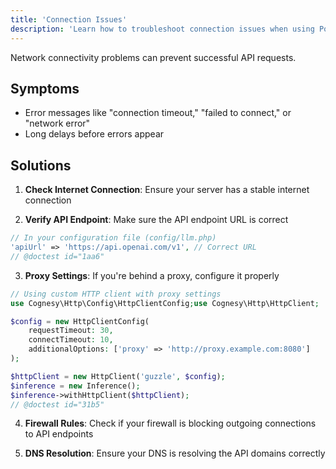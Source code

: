 ```yaml
---
title: 'Connection Issues'
description: 'Learn how to troubleshoot connection issues when using Polyglot.'
---
```


Network connectivity problems can prevent successful API requests.

## Symptoms

- Error messages like "connection timeout," "failed to connect," or "network error"
- Long delays before errors appear

## Solutions

1. **Check Internet Connection**: Ensure your server has a stable internet connection

2. **Verify API Endpoint**: Make sure the API endpoint URL is correct
```php
// In your configuration file (config/llm.php)
'apiUrl' => 'https://api.openai.com/v1', // Correct URL
// @doctest id="1aa6"
```

3. **Proxy Settings**: If you're behind a proxy, configure it properly

```php
// Using custom HTTP client with proxy settings
use Cognesy\Http\Config\HttpClientConfig;use Cognesy\Http\HttpClient;

$config = new HttpClientConfig(
    requestTimeout: 30,
    connectTimeout: 10,
    additionalOptions: ['proxy' => 'http://proxy.example.com:8080']
);

$httpClient = new HttpClient('guzzle', $config);
$inference = new Inference();
$inference->withHttpClient($httpClient);
// @doctest id="31b5"
```

4. **Firewall Rules**: Check if your firewall is blocking outgoing connections to API endpoints

5. **DNS Resolution**: Ensure your DNS is resolving the API domains correctly
